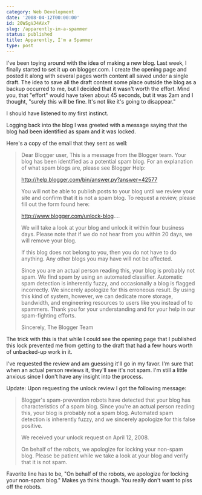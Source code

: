 ```yaml
---
category: Web Development
date: '2008-04-12T00:00:00'
id: 20WSgVJ4AVx7
slug: /apparently-im-a-spammer
status: published
title: Apparently, I'm a Spammer
type: post
---
```


I've been toying around with the idea of making a new blog. Last week, I finally started to set it up on blogger.com. I create the opening page and posted it along with several pages worth content all saved under a single draft. The idea to save all the draft content some place outside the blog as a backup occurred to me, but I decided that it wasn't worth the effort. Mind you, that "effort" would have taken about 45 seconds, but it was 2am and I thought, "surely this will be fine. It's not like it's going to disappear."

I should have listened to my first instinct. 

Logging back into the blog I was greeted with a message saying that the blog had been identified as spam and it was locked. 

Here's a copy of the email that they sent as well:

> Dear Blogger user, This is a message from the Blogger team. Your blog has been identified as a potential spam blog. For an explanation of what spam blogs are, please see Blogger Help:
>
> http://help.blogger.com/bin/answer.py?answer=42577 
> 
> You will not be able to publish posts to your blog until we review your site and confirm that it is not a spam blog. To request a review, please fill out the form found here:
> 
> http://www.blogger.com/unlock-blog.... 
> 
> We will take a look at your blog and unlock it within four business days. Please note that if we do not hear from you within 20 days, we will remove your blog.
> 
> If this blog does not belong to you, then you do not have to do anything. Any other blogs you may have will not be affected. 
> 
> Since you are an actual person reading this, your blog is probably not spam. We find spam by using an automated classifier. Automatic spam detection is inherently fuzzy, and occasionally a blog is flagged incorrectly. We sincerely apologize for this erroneous result. By using this kind of system, however, we can dedicate more storage, bandwidth, and engineering resources to users like you instead of to spammers. Thank you for your understanding and for your help in our spam-fighting efforts. 
>
> Sincerely, The Blogger Team

The trick with this is that while I could see the opening page that I published this lock prevented me from getting to the draft that had a few hours worth of unbacked-up work in it. 

I've requested the review and am guessing it'll go in my favor. I'm sure that when an actual person reviews it, they'll see it's not spam. I'm still a little anxious since I don't have any insight into the process.

Update: Upon requesting the unlock review I got the following message:

> Blogger's spam-prevention robots have detected that your blog has characteristics of a spam blog. Since you're an actual person reading this, your blog is probably not a spam blog. Automated spam detection is inherently fuzzy, and we sincerely apologize for this false positive. 
>
> We received your unlock request on April 12, 2008. 
> 
> On behalf of the robots, we apologize for locking your non-spam blog. Please be patient while we take a look at your blog and verify that it is not spam.

Favorite line has to be, "On behalf of the robots, we apologize for
locking your non-spam blog." Makes ya think though. You really
don't want to piss off the robots.